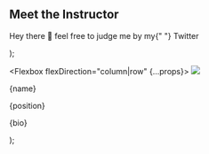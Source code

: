   <Section py="8|12|16|24" {...props}>
    <Container variant="md">
      <Flexbox flexDirection="column" textAlign="center">
        <H2 m="0">Meet the Instructor</H2>
        <P fontSize="lg|xl" mt="2" textAlign="center">
          Hey there 👋 feel free to judge me by my{" "}
          <Link href="https://twitter.com/gill_kyle">Twitter</Link>
        </P>
      </Flexbox>
      <Grid gap="4|6|8" mt="4|6|8">
        <InstructorBlock
          picture="portrait-square-small.jpg"
          name="Kyle Gill"
          position="Senior Software Engineer @ Gatsby"
          bio="I've been building Gatsby projects since v0 in production, on side projects, and to explore all the nooks and crannies. Now I work at Gatsby and used the latest and greatest APIs and best practices in this course."
        />
      </Grid>
    </Container>
  </Section>
);

  <Flexbox flexDirection="column|row" {...props}>
    <Image src={picture} size="40" rounded="lg" overflow="hidden" />
    <Div flex="1" textAlign="center|left" p="6">
      <P m="0" fontSize="xl" fontWeight="semibold">
        {name}
      </P>
      <P m="0" fontSize="md">
        {position}
      </P>
      <P mt="4" mb="0">
        {bio}
      </P>
    </Div>
  </Flexbox>
);
